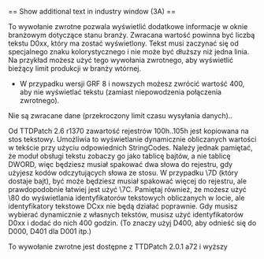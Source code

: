<noinclude>{{pl/Development/NewGRF/inne strony|en=newgrf-specs.tt-wiki.net/wiki/Callback:_Show_additional_text_in_industry_window|pl=pl/Development/NewGRF/NFO Specs/Callback/Show additional text in industry window}}
</noinclude>== Show additional text in industry window (3A) ==

To wywołanie zwrotne pozwala wyświetlić dodatkowe informacje w oknie branżowym dotyczące stanu branży. Zwracana wartość powinna być liczbą tekstu D0xx, który ma zostać wyświetlony. Tekst musi zaczynać się od specjalnego znaku kolorystycznego i nie może być dłuższy niż jedna linia. Na przykład możesz użyć tego wywołania zwrotnego, aby wyświetlić bieżący limit produkcji w branży wtórnej.

*{{pl/Development/NewGRF/grfFrom|8}} W przypadku wersji GRF 8 i nowszych możesz zwrócić wartość 400, aby nie wyświetlać tekstu (zamiast niepowodzenia połączenia zwrotnego).

{{pl/Development/NewGRF/ottd|0.6|r11987}} Nie są zwracane dane (przekroczony limit czasu wysyłania danych)..

{{pl/Development/NewGRF/ottdp|0.6|2.6|ttdprev=r1370}} Od TTDPatch 2.6 r1370 zawartość rejestrów 100h..105h jest kopiowana na stos tekstowy. Umożliwia to wyświetlanie dynamicznie obliczanych wartości w tekście przy użyciu odpowiednich StringCodes. Należy jednak pamiętać, że moduł obsługi tekstu zobaczy go jako tablicę bajtów, a nie tablicę DWORD, więc będziesz musiał spakować dwa słowa do rejestru, gdy użyjesz kodów odczytujących słowa ze stosu. W przypadku \7D (który dostaje bajt), być może będziesz musiał spakować więcej do rejestru, ale prawdopodobnie łatwiej jest użyć \7C. Pamiętaj również, że możesz użyć \80 do wyświetlania identyfikatorów tekstowych obliczanych w locie, ale identyfikatory tekstowe DCxx nie będą działać poprawnie. Gdy musisz wybierać dynamicznie z własnych tekstów, musisz użyć identyfikatorów D0xx i dodać do nich 400 godzin. (To znaczy użyj D400, aby odnieść się do D000, D401 dla D001 itp.)

To wywołanie zwrotne jest dostępne z {{pl/Development/NewGRF/ttdp|2.5}} TTDPatch 2.0.1 a72 i wyższy
<!--[[Category:Callbacks]]-->